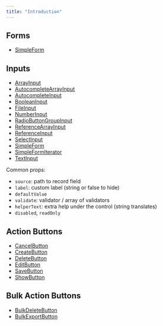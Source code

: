 ```yaml
---
title: "Introduction"
---
```


## Forms

- [SimpleForm](./SimpleForm.md)

## Inputs 

- [ArrayInput](./ArrayInput.md)
- [AutocompleteArrayInput](./AutocompleteArrayInput.md)
- [AutocompleteInput](./AutocompleteInput.md)
- [BooleanInput](./BooleanInput.md)
- [FileInput](./FileInput.md)
- [NumberInput](./NumberInput.md)
- [RadioButtonGroupInput](./RadioButtonGroupInput.md)
- [ReferenceArrayInput](./ReferenceArrayInput.md)
- [ReferenceInput](./ReferenceInput.md)
- [SelectInput](./SelectInput.md)
- [SimpleForm](./SimpleForm.md)
- [SimpleFormIterator](./SimpleFormIterator.md)
- [TextInput](./TextInput.md)

Common props:
- `source`: path to record field
- `label`: custom label (string or false to hide)
- `defaultValue`
- `validate`: validator / array of validators
- `helperText`: extra help under the control (string translates)
- `disabled`, `readOnly`

## Action Buttons

- [CancelButton](./CancelButton.md)
- [CreateButton](./CreateButton.md)
- [DeleteButton](./DeleteButton.md)
- [EditButton](./EditButton.md)
- [SaveButton](./SaveButton.md)
- [ShowButton](./ShowButton.md)

## Bulk Action Buttons

- [BulkDeleteButton](./BulkDeleteButton.md)
- [BulkExportButton](./BulkExportButton.md)